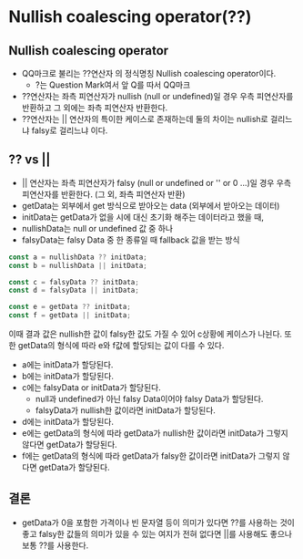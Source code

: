# Nullish coalescing operator(??)

## Nullish coalescing operator

- QQ마크로 불리는 ??연산자 의 정식명칭 Nullish coalescing operator이다.
  - ?는 Question Mark여서 앞 Q를 따서 QQ마크
- ??연산자는 좌측 피연산자가 nullish (null or undefined)일 경우 우측 피연산자를 반환하고 그 외에는 좌측 피연산자 반환한다.
- ??연산자는 || 연산자의 특이한 케이스로 존재하는데 둘의 차이는 nullish로 걸리느냐 falsy로 걸리느냐 이다.

## ?? vs ||

- || 연산자는 좌측 피연산자가 falsy (null or undefined or '' or 0 ...)일 경우 우측 피연산자를 반환한다. (그 외, 좌측 피연산자 반환)
- getData는 외부에서 get 방식으로 받아오는 data (외부에서 받아오는 데이터)
- initData는 getData가 없을 시에 대신 초기화 해주는 데이터라고 했을 때,
- nullishData는 null or undefined 값 중 하나
- falsyData는 falsy Data 중 한 종류일 때 fallback 값을 받는 방식

```js
const a = nullishData ?? initData;
const b = nullishData || initData;

const c = falsyData ?? initData;
const d = falsyData || initData;

const e = getData ?? initData;
const f = getData || initData;
```

이때 결과 값은 nullish한 값이 falsy한 값도 가질 수 있어 c상황에 케이스가 나뉜다.
또한 getData의 형식에 따라 e와 f값에 할당되는 값이 다를 수 있다.

- a에는 initData가 할당된다.
- b에는 initData가 할당된다.
- c에는 falsyData or initData가 할당된다.
  - null과 undefined가 아닌 falsy Data이어야 falsy Data가 할당된다.
  - falsyData가 nullish한 값이라면 initData가 할당된다.
- d에는 initData가 할당된다.
- e에는 getData의 형식에 따라 getData가 nullish한 값이라면 initData가 그렇지 않다면 getData가 할당된다.
- f에는 getData의 형식에 따라 getData가 falsy한 값이라면 initData가 그렇지 않다면 getData가 할당된다.

## 결론

- getData가 0을 포함한 가격이나 빈 문자열 등이 의미가 있다면 ??를 사용하는 것이 좋고 falsy한 값들의 의미가 있을 수 있는 여지가 전혀 없다면 ||를 사용해도 좋으나 보통 ??를 사용한다.
